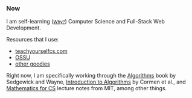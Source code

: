 <SEO title="Now" />

### Now

I am self-learning ([<small>Why?</small>](/thoughts/autodidacticism)) Computer Science and Full-Stack Web Development.

Resources that I use:

- [teachyourselfcs.com](https://teachyourselfcs.com/)
- [OSSU](https://github.com/ossu/computer-science/)
- [other goodies](https://github.com/rsapkf/42/)

Right now, I am specifically working through the [Algorithms](https://algs4.cs.princeton.edu/home/) book by Sedgewick and Wayne, [Introduction to Algorithms](https://mitpress.mit.edu/books/introduction-algorithms-third-edition) by Cormen et al., and [Mathematics for CS](https://courses.csail.mit.edu/6.042/spring17/mcs.pdf) lecture notes from MIT, among other things.

<LastUpdatedPages date="June 19, 2020" />
